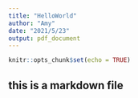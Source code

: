 ```yaml
---
title: "HelloWorld"
author: "Amy"
date: "2021/5/23"
output: pdf_document
---
```


```r
knitr::opts_chunk$set(echo = TRUE)
```

## this is a markdown file

